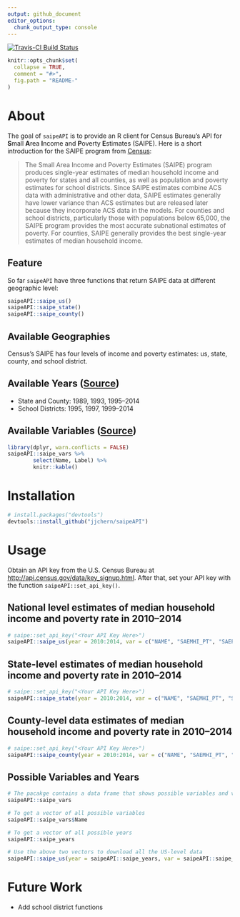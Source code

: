 ```yaml
---
output: github_document
editor_options: 
  chunk_output_type: console
---
```


<!-- README.md is generated from README.Rmd. Please edit that file -->

[![Travis-CI Build Status](https://travis-ci.org/jjchern/saipeAPI.svg?branch=master)](https://travis-ci.org/jjchern/saipeAPI)

```r
knitr::opts_chunk$set(
  collapse = TRUE,
  comment = "#>",
  fig.path = "README-"
)
```

# About

The goal of `saipeAPI` is to provide an R client for Census Bureau's API for **S**mall **A**rea **I**ncome and **P**overty **E**stimates (SAIPE). Here is a short introduction for the SAIPE program from [Census](http://www.census.gov/data/developers/data-sets/Poverty-Statistics.html):

> The Small Area Income and Poverty Estimates (SAIPE) program produces single-year estimates of median household income and poverty for states and all counties, as well as population and poverty estimates for school districts. Since SAIPE estimates combine ACS data with administrative and other data, SAIPE estimates generally have lower variance than ACS estimates but are released later because they incorporate ACS data in the models. For counties and school districts, particularly those with populations below 65,000, the SAIPE program provides the most accurate subnational estimates of poverty. For counties, SAIPE generally provides the best single-year estimates of median household income.

## Feature

So far `saipeAPI` have three functions that return SAIPE data at different geographic level:

```R
saipeAPI::saipe_us()
saipeAPI::saipe_state()
saipeAPI::saipe_county()
```

## Available Geographies

Census's SAIPE has four levels of income and poverty estimates: us, state, county, and school district. 

## Available Years ([Source](http://www.census.gov/data/developers/data-sets/Poverty-Statistics.html))

- State and County: 1989, 1993, 1995--2014
- School Districts: 1995, 1997, 1999--2014

## Available Variables ([Source](http://api.census.gov/data/timeseries/poverty/saipe/variables.html))

```r
library(dplyr, warn.conflicts = FALSE)
saipeAPI::saipe_vars %>%
        select(Name, Label) %>% 
        knitr::kable()
```

# Installation

```R
# install.packages("devtools")
devtools::install_github("jjchern/saipeAPI")
```

# Usage

Obtain an API key from the U.S. Census Bureau at [http://api.census.gov/data/key_signup.html](http://api.census.gov/data/key_signup.html). After that, set your API key with the function `saipeAPI::set_api_key()`.

## National level estimates of median household income and poverty rate in 2010--2014

```r
# saipe::set_api_key("<Your API Key Here>")
saipeAPI::saipe_us(year = 2010:2014, var = c("NAME", "SAEMHI_PT", "SAEPOVRTALL_PT"))
```

## State-level estimates of median household income and poverty rate in 2010--2014

```r
# saipe::set_api_key("<Your API Key Here>")
saipeAPI::saipe_state(year = 2010:2014, var = c("NAME", "SAEMHI_PT", "SAEPOVRTALL_PT"))
```

## County-level data estimates of median household income and poverty rate in 2010--2014

```r
# saipe::set_api_key("<Your API Key Here>")
saipeAPI::saipe_county(year = 2010:2014, var = c("NAME", "SAEMHI_PT", "SAEPOVRTALL_PT"))
```

## Possible Variables and Years

```r
# The pacakge contains a data frame that shows possible variables and variable labels
saipeAPI::saipe_vars

# To get a vector of all possible variables
saipeAPI::saipe_vars$Name

# To get a vector of all possible years
saipeAPI::saipe_years

# Use the above two vectors to download all the US-level data
saipeAPI::saipe_us(year = saipeAPI::saipe_years, var = saipeAPI::saipe_vars$Name)
```


# Future Work

- Add school district functions
